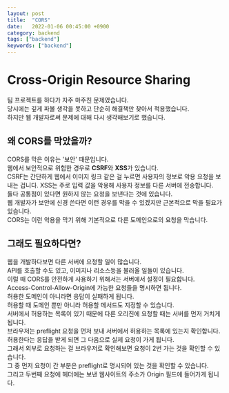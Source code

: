 ```yaml
---
layout: post
title:  "CORS"
date:   2022-01-06 00:45:00 +0900
category: backend
tags: ["backend"]
keywords: ["backend"]
---
```


# Cross-Origin Resource Sharing
팀 프로젝트를 하다가 자주 마주친 문제였습니다.  
당시에는 깊게 파볼 생각을 못하고 단순히 해결책만 찾아서 적용했습니다.  
하지만 웹 개발자로써 문제에 대해 다시 생각해보기로 했습니다.  

## 왜 CORS를 막았을까? 
CORS를 막은 이유는 '보안' 때문입니다.  
웹에서 보안적으로 위험한 경우로 **CSRF**와 **XSS**가 있습니다.  
CSRF는 간단하게 웹에서 이미지 링크 같은 걸 누르면 사용자의 정보로 악용 요청을 보내는 겁니다.
XSS는 주로 입력 값을 악용해 사용자 정보를 다른 서버에 전송합니다.  
둘다 공통점이 있다면 원하지 않는 요청을 보낸다는 것에 있습니다.  
웹 개발자가 보안에 신경 쓴다면 이런 경우를 막을 수 있겠지만 근본적으로 막을 필요가 있습니다.  
CORS는 이런 악용을 막기 위해 기본적으로 다른 도메인으로의 요청을 막습니다.  

## 그래도 필요하다면?
웹을 개발하다보면 다른 서버에 요청할 일이 많습니다.  
API를 호출할 수도 있고, 이미지나 리소스등을 불러올 일들이 있습니다.  
이럴 때 CORS를 안전하게 사용하기 위해서는 서버에서 설정이 필요합니다.  
Access-Control-Allow-Origin에 가능한 요청들을 명시하면 됩니다.  
허용한 도메인이 아니라면 응답이 실패하게 됩니다.  
허용할 때 도메인 뿐만 아니라 허용할 메서드도 지정할 수 있습니다.  
서버에서 허용하는 목록이 있기 때문에 다른 오리진에 요청할 때는 서버를 먼저 거치게 됩니다.  
브라우저는 preflight 요청을 먼저 보내 서버에서 허용하는 목록에 있는지 확인합니다.  
허용한다는 응답을 받게 되면 그 다음으로 실제 요청이 가게 됩니다.  
그래서 외부로 요청하는 걸 브라우저로 확인해보면 요청이 2번 가는 것을 확인할 수 있습니다.  
그 중 먼저 요청이 간 부분은 preflight로 명시되어 있는 것을 확인할 수 있습니다.  
그리고 두번째 요청에 헤더에는 보낸 웹사이트의 주소가 Origin 필드에 들어가게 됩니다.  

